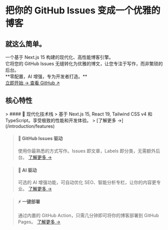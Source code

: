# 把你的 GitHub Issues 变成一个优雅的博客

## 就这么简单。

<div
  className="mt-6 mb-12 text-center text-lg text-gray-600 dark:text-gray-400"
  style={{ lineHeight: 1.8 }}
>
  一个基于 Next.js 15 构建的现代化、高性能博客引擎。
  <br />
  它将您的 GitHub Issues 无缝转化为优雅的博文，让您专注于写作，而非繁琐的后台。
  <br />
  **零配置，AI 增强，专为开发者打造。**
</div>

<div className="flex justify-center gap-4 mb-16">
  <a
    className="inline-block rounded-lg bg-blue-600 px-6 py-3 text-center font-semibold text-white hover:bg-blue-700"
    href="/getting-started/for-users"
  >
    立即开始 →
  </a>
  <a
    className="inline-block rounded-lg bg-gray-200 px-6 py-3 text-center font-semibold text-gray-800 hover:bg-gray-300 dark:bg-gray-800 dark:text-gray-200 dark:hover:bg-gray-700"
    href="https://github.com/bosens-China/yliu-blog-engine"
    target="_blank"
    rel="noopener noreferrer"
  >
    查看 GitHub ↗
  </a>
</div>

## 核心特性

<Cards>
  > #### 🚀 现代化技术栈
  > 基于 Next.js 15, React 19, Tailwind CSS v4 和 TypeScript。享受极致的性能和开发体验。
  > [了解更多 →](/introduction/features)

> #### 📝 GitHub Issues 驱动
>
> 使用你最熟悉的方式写作。Issues 即文章，Labels 即分类，无需额外后台。
> [了解更多 →](/guides/writing-posts)

> #### 🤖 AI 驱动
>
> 可选的 AI 增强功能，可自动优化 SEO、智能分析专栏，让你的内容更专业。
> [了解更多 →](/guides/ai-enhancement)

> #### ⚡️ 一键部署
>
> 通过内置的 GitHub Action，只需几分钟即可将你的博客部署到 GitHub Pages。
> [了解更多 →](/deployment/github-action)

</Cards>
